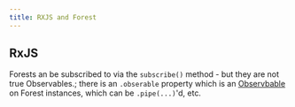 ```yaml
---
title: RXJS and Forest
---
```

## RxJS

Forests an be subscribed to via the `subscribe()` method - but they are not true Observables.; there is an `.obserable`
property which is an [Observbable](https://rxjs.dev/api/index/class/Observable) on Forest instances, which can be
`.pipe(...)`'d, etc.


